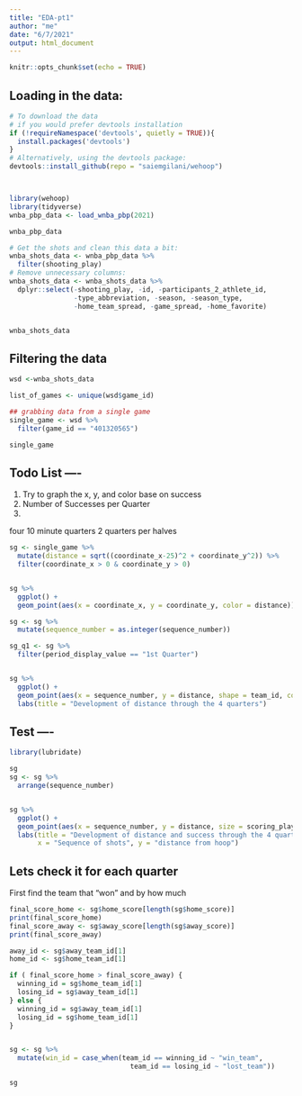 ```yaml
---
title: "EDA-pt1"
author: "me"
date: "6/7/2021"
output: html_document
---
```


```r
knitr::opts_chunk$set(echo = TRUE)
```

## Loading in the data:
```r
# To download the data
# if you would prefer devtools installation
if (!requireNamespace('devtools', quietly = TRUE)){
  install.packages('devtools')
}
# Alternatively, using the devtools package:
devtools::install_github(repo = "saiemgilani/wehoop")




```



```r

library(wehoop)
library(tidyverse)
wnba_pbp_data <- load_wnba_pbp(2021)

wnba_pbp_data

# Get the shots and clean this data a bit:
wnba_shots_data <- wnba_pbp_data %>%
  filter(shooting_play)
# Remove unnecessary columns:
wnba_shots_data <- wnba_shots_data %>%
  dplyr::select(-shooting_play, -id, -participants_2_athlete_id,
                -type_abbreviation, -season, -season_type, 
                -home_team_spread, -game_spread, -home_favorite)


wnba_shots_data

```

## Filtering the data

```r
wsd <-wnba_shots_data

list_of_games <- unique(wsd$game_id)

## grabbing data from a single game
single_game <- wsd %>% 
  filter(game_id == "401320565")

single_game

```

## Todo List ----

1. Try to graph the x, y, and color base on success
2. Number of Successes per Quarter
3. 

four 10 minute quarters 
2 quarters per halves


```r

sg <- single_game %>% 
  mutate(distance = sqrt((coordinate_x-25)^2 + coordinate_y^2)) %>% 
  filter(coordinate_x > 0 & coordinate_y > 0)


sg %>% 
  ggplot() + 
  geom_point(aes(x = coordinate_x, y = coordinate_y, color = distance))


```

```r

sg <- sg %>% 
  mutate(sequence_number = as.integer(sequence_number))

sg_q1 <- sg %>% 
  filter(period_display_value == "1st Quarter")


sg %>% 
  ggplot() + 
  geom_point(aes(x = sequence_number, y = distance, shape = team_id, color = period_display_value)) +
  labs(title = "Development of distance through the 4 quarters")


```

## Test ----

```r

library(lubridate)

sg
sg <- sg %>% 
  arrange(sequence_number)


sg %>% 
  ggplot() + 
  geom_point(aes(x = sequence_number, y = distance, size = scoring_play, shape = team_id, color = period_display_value)) +
  labs(title = "Development of distance and success through the 4 quarters",
       x = "Sequence of shots", y = "distance from hoop")

```


## Lets check it for each quarter

First find the team that "won" and by how much 


```r

final_score_home <- sg$home_score[length(sg$home_score)]
print(final_score_home)
final_score_away <- sg$away_score[length(sg$away_score)]
print(final_score_away)

away_id <- sg$away_team_id[1]
home_id <- sg$home_team_id[1]

if ( final_score_home > final_score_away) {
  winning_id = sg$home_team_id[1]
  losing_id = sg$away_team_id[1]
} else {
  winning_id = sg$away_team_id[1]
  losing_id = sg$home_team_id[1]
}


sg <- sg %>% 
  mutate(win_id = case_when(team_id == winning_id ~ "win_team",
                              team_id == losing_id ~ "lost_team"))

sg

```





